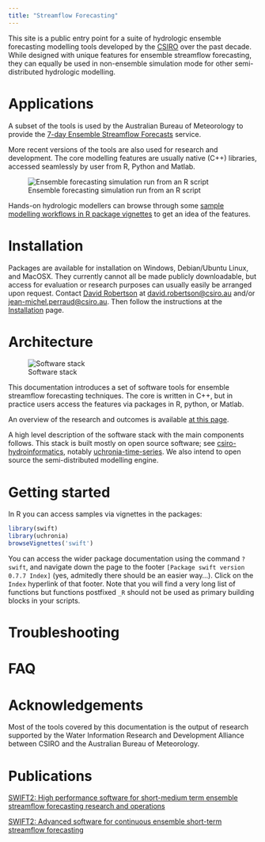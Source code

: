 ```yaml
---
title: "Streamflow Forecasting"
---
```


This site is a public entry point for a suite of hydrologic ensemble forecasting modelling tools developed by the [CSIRO](https://www.csiro.au) over the past decade. While designed with unique features for ensemble streamflow forecasting, they can equally be used in non-ensemble simulation mode for other semi-distributed hydrologic modelling.

# Applications

A subset of the tools is used by the Australian Bureau of Meteorology to provide the [7-day Ensemble Streamflow Forecasts](http://www.bom.gov.au/water/7daystreamflow) service. 

More recent versions of the tools are also used for research and development. The core modelling features are usually native (C++) libraries, accessed seamlessly by user from R, Python and Matlab.

![Ensemble forecasting simulation run from an R script](./img/ens_streamflow_forecast.png "Ensemble forecasting simulation run from an R script")

Hands-on hydrologic modellers can browse through some [sample modelling workflows in R package vignettes](./doc/samples/sample_workflows_r.md) to get an idea of the features.

# Installation

Packages are available for installation on Windows, Debian/Ubuntu Linux, and MacOSX. They currently cannot all be made publicly downloadable, but access for evaluation or research purposes can usually easily be arranged upon request. Contact [David Robertson](https://people-my.csiro.au/r/d/david-robertson) at [david.robertson@csiro.au](mailto:david.robertson@csiro.au) and/or [jean-michel.perraud@csiro.au](mailto:jean-michel.perraud@csiro.au). Then follow the instructions at the [Installation](./installation.qmd) page.

# Architecture

![Software stack](./img/architecture_poster.png "Software stack overview")

This documentation introduces a set of software tools for ensemble streamflow forecasting techniques. The core is written in C++, but in practice users access the features via packages in R, python, or Matlab. 

An overview of the research and outcomes is available [at this page](https://www.csiro.au/en/Research/LWF/Areas/Water/Assessing-water-resources/WIRADA/Research/Water-forecasting).

A high level description of the software stack with the main components follows. This stack is built mostly on open source software; see [csiro-hydroinformatics](https://github.com/csiro-hydroinformatics), notably [uchronia-time-series](https://github.com/csiro-hydroinformatics/uchronia-time-series). We also intend to open source the semi-distributed modelling engine.

# Getting started

In R you can access samples via vignettes in the packages:

```R
library(swift)
library(uchronia)
browseVignettes('swift')
```

You can access the wider package documentation using the command `?swift`, and navigate down the page to the footer `[Package swift version 0.7.7 Index]` (yes, admitedly there should be an easier way...). Click on the `Index` hyperlink of that footer. Note that you will find a very long list of functions but functions postfixed `_R` should not be used as primary building blocks in your scripts.

# Troubleshooting

# FAQ

# Acknowledgements

Most of the tools covered by this documentation is the output of research supported by the Water Information Research and Development Alliance between CSIRO and the Australian Bureau of Meteorology.

# Publications

[SWIFT2: High performance software for short-medium term ensemble streamflow forecasting research and operations](https://www.mssanz.org.au/modsim2015/L15/perraud.pdf)

[SWIFT2: Advanced software for continuous ensemble short-term streamflow forecasting ](https://search.informit.com.au/documentSummary;dn=823693257390059;res=IELENG)

